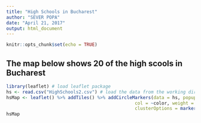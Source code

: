 ---
title: "High Schools in Bucharest"
author: "SEVER POPA"
date: "April 21, 2017"
output: html_document
---

```{r setup, include=FALSE}
knitr::opts_chunk$set(echo = TRUE)
```

## The map below shows 20 of the high scools in Bucharest

```{r}
library(leaflet) # load leaflet package
hs <- read.csv("HighSchools2.csv") # load the data from the working directory
hsMap <- leaflet() %>% addTiles() %>% addCircleMarkers(data = hs, popup = ~nume, 
                                                col = ~color, weight = 3,
                                                clusterOptions = markerClusterOptions())
hsMap
```